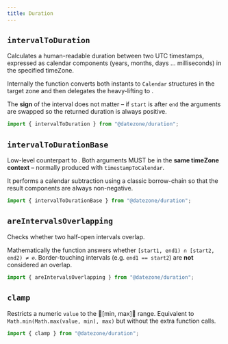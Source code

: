 ```yaml
---
title: Duration
---
```


## `intervalToDuration`

Calculates a human-readable duration between two UTC timestamps, expressed
as calendar components (years, months, days … milliseconds) in the
specified timeZone.

Internally the function converts both instants to `Calendar` structures in
the target zone and then delegates the heavy-lifting to
.

The **sign** of the interval does not matter – if `start` is after `end`
the arguments are swapped so the returned duration is always positive.

```ts
import { intervalToDuration } from "@datezone/duration";
```

<CodeExample file="reference/duration/intervalToDuration.ts" title="intervalToDuration" />

## `intervalToDurationBase`

Low-level counterpart to . Both arguments MUST be
in the **same timeZone context** – normally produced with
`timestampToCalendar`.

It performs a calendar subtraction using a classic borrow-chain so that the
result components are always non-negative.

```ts
import { intervalToDurationBase } from "@datezone/duration";
```

<CodeExample file="reference/duration/intervalToDurationBase.ts" title="intervalToDurationBase" />

## `areIntervalsOverlapping`

Checks whether two half-open intervals overlap.

Mathematically the function answers whether
`[start1, end1) ∩ [start2, end2) ≠ ∅`.
Border-touching intervals (e.g. `end1 == start2`) are **not** considered an
overlap.

```ts
import { areIntervalsOverlapping } from "@datezone/duration";
```

<CodeExample file="reference/duration/areIntervalsOverlapping.ts" title="areIntervalsOverlapping" />

## `clamp`

Restricts a numeric `value` to the [min, max] range.
Equivalent to `Math.min(Math.max(value, min), max)` but without the extra
function calls.

```ts
import { clamp } from "@datezone/duration";
```

<CodeExample file="reference/duration/clamp.ts" title="clamp" />
